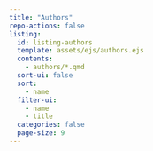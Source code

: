 ```yaml
---
title: "Authors"
repo-actions: false
listing:
  id: listing-authors
  template: assets/ejs/authors.ejs
  contents:
    - authors/*.qmd
  sort-ui: false
  sort:
    - name
  filter-ui:
    - name
    - title
  categories: false
  page-size: 9
---
```


::: {#listing-authors}
:::
